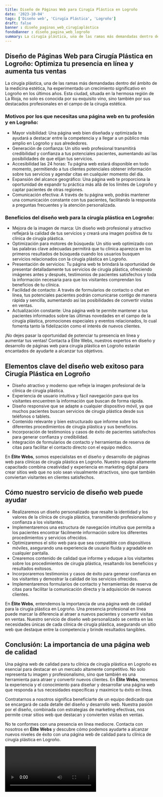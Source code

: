 ```yaml
---
title: Diseño de Páginas Web para Cirugía Plástica en Logroño
date: '2023-10-04'
tags: ['Diseño web', 'Cirugía Plástica', 'Logroño']
draft: false
banner : diseño_paginas_web_cirugíaplástica
fondoBanner : diseño_pagina_web_logroño
summary: La cirugía plástica, una de las ramas más demandadas dentro del ámbito de la medicina estética, ha experimentado un crecimiento significativo en Logroño en los últimos años. Esta ciudad, situada en la hermosa región de La Rioja, no solo es conocida por su exquisito vino, sino también por sus destacados profesionales en el campo de la cirugía estética.
---
```


## Diseño de Páginas Web para Cirugía Plástica en Logroño: Optimiza tu presencia en línea y aumenta tus ventas

La cirugía plástica, una de las ramas más demandadas dentro del ámbito de la medicina estética, ha experimentado un crecimiento significativo en Logroño en los últimos años. Esta ciudad, situada en la hermosa región de La Rioja, no solo es conocida por su exquisito vino, sino también por sus destacados profesionales en el campo de la cirugía estética.

### Motivos por los que necesitas una página web en tu profesión y en Logroño:

- Mayor visibilidad: Una página web bien diseñada y optimizada te ayudará a destacar entre la competencia y a llegar a un público más amplio en Logroño y sus alrededores.
- Generación de confianza: Un sitio web profesional transmitirá credibilidad y confianza a tus potenciales pacientes, aumentando así las posibilidades de que elijan tus servicios.
- Accesibilidad las 24 horas: Tu página web estará disponible en todo momento, permitiendo a tus clientes potenciales obtener información sobre tus servicios y agendar citas en cualquier momento del día.
- Expansión del alcance geográfico: Una página web te proporciona la oportunidad de expandir tu práctica más allá de los límites de Logroño y captar pacientes de otras regiones.
- Comunicación efectiva: A través de tu página web, podrás mantener una comunicación constante con tus pacientes, facilitando la respuesta a preguntas frecuentes y la atención personalizada.

### Beneficios del diseño web para la cirugía plástica en Logroño:

- Mejora de la imagen de marca: Un diseño web profesional y atractivo reflejará la calidad de tus servicios y creará una imagen positiva de tu clínica de cirugía plástica.
- Optimización para motores de búsqueda: Un sitio web optimizado con las palabras clave adecuadas permitirá que tu clínica aparezca en los primeros resultados de búsqueda cuando los usuarios busquen servicios relacionados con la cirugía plástica en Logroño.
- Presentación de servicios: Tu página web te brindará la oportunidad de presentar detalladamente tus servicios de cirugía plástica, ofreciendo imágenes antes y después, testimonios de pacientes satisfechos y toda la información necesaria para que los visitantes comprendan los beneficios de tu clínica.
- Facilidad de contacto: A través de formularios de contacto o chat en línea, tus potenciales pacientes podrán comunicarse contigo de manera rápida y sencilla, aumentando así las posibilidades de convertir visitas en ventas.
- Actualización constante: Una página web te permite mantener a tus pacientes informados sobre las últimas novedades en el campo de la cirugía plástica, promociones especiales y eventos relacionados, lo cual fomenta tanto la fidelización como el interés de nuevos clientes.

¡No dejes pasar la oportunidad de potenciar tu presencia en línea y aumentar tus ventas! Contacta a Élite Webs, nuestros expertos en diseño y desarrollo de páginas web para cirugía plástica en Logroño estarán encantados de ayudarte a alcanzar tus objetivos.

<GifSeo />

<Cta />

## Elementos clave del diseño web exitoso para Cirugía Plástica en Logroño

- Diseño atractivo y moderno que refleje la imagen profesional de la clínica de cirugía plástica.
- Experiencia de usuario intuitiva y fácil navegación para que los visitantes encuentren la información que buscan de forma rápida.
- Diseño responsive que se adapte a cualquier dispositivo móvil, ya que muchos pacientes buscan servicios de cirugía plástica desde sus teléfonos o tablets.
- Contenido relevante y bien estructurado que informe sobre los diferentes procedimientos de cirugía plástica y sus beneficios.
- Incorporación de testimonios y casos de éxito de pacientes satisfechos para generar confianza y credibilidad.
- Integración de formularios de contacto y herramientas de reserva de citas para facilitar el contacto directo con el equipo médico.

En **Élite Webs**, somos especialistas en el diseño y desarrollo de páginas web para clínicas de cirugía plástica en Logroño. Nuestro equipo altamente capacitado combina creatividad y experiencia en marketing digital para crear sitios web que no solo sean visualmente atractivos, sino que también conviertan visitantes en clientes satisfechos.

## Cómo nuestro servicio de diseño web puede ayudar

- Realizaremos un diseño personalizado que resalte la identidad y los valores de la clínica de cirugía plástica, transmitiendo profesionalismo y confianza a los visitantes.
- Implementaremos una estructura de navegación intuitiva que permita a los pacientes encontrar fácilmente información sobre los diferentes procedimientos y servicios ofrecidos.
- Optimizaremos el sitio web para que sea compatible con dispositivos móviles, asegurando una experiencia de usuario fluida y agradable en cualquier pantalla.
- Crearemos contenido de calidad que informe y eduque a los visitantes sobre los procedimientos de cirugía plástica, resaltando los beneficios y resultados exitosos.
- Incorporaremos testimonios y casos de éxito para generar confianza en los visitantes y demostrar la calidad de los servicios ofrecidos.
- Implementaremos formularios de contacto y herramientas de reserva de citas para facilitar la comunicación directa y la adquisición de nuevos clientes.

En **Élite Webs**, entendemos la importancia de una página web de calidad para la cirugía plástica en Logroño. Una presencia profesional en línea puede marcar la diferencia al atraer a nuevos pacientes y convertir visitas en ventas. Nuestro servicio de diseño web personalizado se centra en las necesidades únicas de cada clínica de cirugía plástica, asegurando un sitio web que destaque entre la competencia y brinde resultados tangibles.

## Conclusión: La importancia de una página web de calidad

Una página web de calidad para tu clínica de cirugía plástica en Logroño es esencial para destacar en un mercado altamente competitivo. No solo representa tu imagen y profesionalismo, sino que también es una herramienta para atraer y convertir nuevos clientes. En **Élite Webs**, tenemos la experiencia y el conocimiento para diseñar y desarrollar una página web que responda a tus necesidades específicas y maximice tu éxito en línea.

Contratarnos a nosotros significa beneficiarte de un equipo dedicado que se encargará de cada detalle del diseño y desarrollo web. Nuestra pasión por el diseño, combinada con estrategias de marketing efectivas, nos permite crear sitios web que destacan y convierten visitas en ventas.

No te conformes con una presencia en línea mediocre. Contacta con nosotros en **Élite Webs** y descubre cómo podemos ayudarte a alcanzar nuevos niveles de éxito con una página web de calidad para tu clínica de cirugía plástica en Logroño.

<Video />

<CtaBot job='Cirugía Plástica' city='Logroño'/>

<Gmaps query='Logroño+españa+maps' />